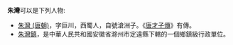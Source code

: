 '''朱灣'''可以是下列人物:
*[[朱灣_(唐朝)|朱灣 (唐朝)]]，字巨川，西蜀人，自號滄洲子。《[[唐才子傳|唐才子傳]]》有傳。
*[[朱灣鎮|朱灣鎮]]，是中華人民共和國安徽省滁州市定遠縣下轄的一個鄉鎮級行政單位。
{{disambig|cat=二字消歧義}}